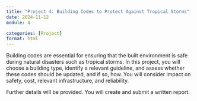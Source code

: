 ```yaml
---
title: "Project 4: Building Codes to Protect Against Tropical Storms"
date: 2024-11-12
module: 4

categories: [Project]
format: html
---
```


Building codes are essential for ensuring that the built environment is safe during natural disasters such as tropical storms.
In this project, you will choose a building type, identify a relevant guideline, and assess whether these codes should be updated, and if so, how.
You will consider impact on safety, cost, relevant infrastructure, and reliability.

::: {.callout-tip}
Further details will be provided.
You will create and submit a written report.
:::